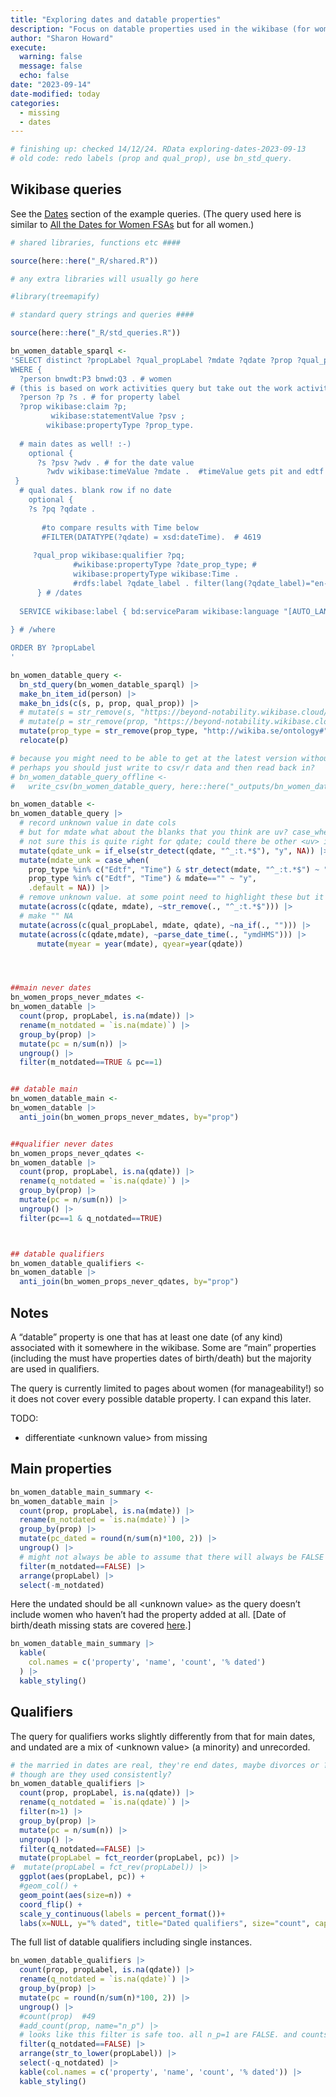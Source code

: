 ```yaml
---
title: "Exploring dates and datable properties"
description: "Focus on datable properties used in the wikibase (for women)."
author: "Sharon Howard"
execute: 
  warning: false
  message: false
  echo: false 
date: "2023-09-14"
date-modified: today
categories: 
  - missing
  - dates
---
```


```r
# finishing up: checked 14/12/24. RData exploring-dates-2023-09-13 
# old code: redo labels (prop and qual_prop), use bn_std_query.
```

## Wikibase queries

See the [Dates](https://beyond-notability.wikibase.cloud/wiki/Project:SPARQL/examples#Dates) section of the example queries. (The query used here is similar to [All the Dates for Women FSAs](https://beyond-notability.wikibase.cloud/wiki/Project:SPARQL/examples#All_the_Dates_for_Women_FSAs) but for all women.)

```r
# shared libraries, functions etc ####

source(here::here("_R/shared.R"))

# any extra libraries will usually go here 

#library(treemapify)

# standard query strings and queries ####

source(here::here("_R/std_queries.R"))
```


```r
bn_women_datable_sparql <- 
'SELECT distinct ?propLabel ?qual_propLabel ?mdate ?qdate ?prop ?qual_prop ?prop_type ?p  ?s ?person
WHERE {
  ?person bnwdt:P3 bnwd:Q3 . # women
# (this is based on work activities query but take out the work activities constraints)  
  ?person ?p ?s . # for property label
  ?prop wikibase:claim ?p;       
         wikibase:statementValue ?psv ;  
        wikibase:propertyType ?prop_type.     
    
  # main dates as well! :-)
    optional {
      ?s ?psv ?wdv . # for the date value
        ?wdv wikibase:timeValue ?mdate .  #timeValue gets pit and edtf wait what why dont you use it for qualifiers
 }
  # qual dates. blank row if no date
    optional {
    ?s ?pq ?qdate . 
      
       #to compare results with Time below
       #FILTER(DATATYPE(?qdate) = xsd:dateTime).  # 4619
      
     ?qual_prop wikibase:qualifier ?pq;      
              #wikibase:propertyType ?date_prop_type; # 
              wikibase:propertyType wikibase:Time . 
              #rdfs:label ?qdate_label . filter(lang(?qdate_label)="en-gb") . # what kind of date is it.
      } # /dates
   
  SERVICE wikibase:label { bd:serviceParam wikibase:language "[AUTO_LANGUAGE],en-gb". } 
  
} # /where

ORDER BY ?propLabel
'

bn_women_datable_query <-
  bn_std_query(bn_women_datable_sparql) |>
  make_bn_item_id(person) |>
  make_bn_ids(c(s, p, prop, qual_prop)) |>
  # mutate(s = str_remove(s, "https://beyond-notability.wikibase.cloud/entity/statement/")) |>
  # mutate(p = str_remove(prop, "https://beyond-notability.wikibase.cloud/entity/")) |>
  mutate(prop_type = str_remove(prop_type, "http://wikiba.se/ontology#")) |>
  relocate(p) 

# because you might need to be able to get at the latest version without internet access...
# perhaps you should just write to csv/r data and then read back in?
# bn_women_datable_query_offline <-
#   write_csv(bn_women_datable_query, here::here("_outputs/bn_women_datable_query_offline.csv"), na="")
```


```r
bn_women_datable <-
bn_women_datable_query |>
  # record unknown value in date cols
  # but for mdate what about the blanks that you think are uv? case_when to handle either.
  # not sure this is quite right for qdate; could there be other <uv> in the col that aren't dates?
  mutate(qdate_unk = if_else(str_detect(qdate, "^_:t.*$"), "y", NA)) |>
  mutate(mdate_unk = case_when(
    prop_type %in% c("Edtf", "Time") & str_detect(mdate, "^_:t.*$") ~ "y", 
    prop_type %in% c("Edtf", "Time") & mdate=="" ~ "y",
    .default = NA)) |>
  # remove unknown value. at some point need to highlight these but it can wait
  mutate(across(c(qdate, mdate), ~str_remove(., "^_:t.*$"))) |>
  # make "" NA
  mutate(across(c(qual_propLabel, mdate, qdate), ~na_if(., ""))) |>
  mutate(across(c(qdate,mdate), ~parse_date_time(., "ymdHMS"))) |>
      mutate(myear = year(mdate), qyear=year(qdate))




##main never dates
bn_women_props_never_mdates <-
bn_women_datable |>
  count(prop, propLabel, is.na(mdate)) |>
  rename(m_notdated = `is.na(mdate)`) |>
  group_by(prop) |>
  mutate(pc = n/sum(n)) |>
  ungroup() |>
  filter(m_notdated==TRUE & pc==1)


## datable main
bn_women_datable_main <-
bn_women_datable |>
  anti_join(bn_women_props_never_mdates, by="prop")


##qualifier never dates
bn_women_props_never_qdates <-
bn_women_datable |>
  count(prop, propLabel, is.na(qdate)) |>
  rename(q_notdated = `is.na(qdate)`) |>
  group_by(prop) |>
  mutate(pc = n/sum(n)) |>
  ungroup() |>
  filter(pc==1 & q_notdated==TRUE)



## datable qualifiers
bn_women_datable_qualifiers <-
bn_women_datable |>
  anti_join(bn_women_props_never_qdates, by="prop")

```



## Notes

A "datable" property is one that has at least one date (of any kind) associated with it somewhere in the wikibase. Some are "main" properties (including the must have properties dates of birth/death) but the majority are used in qualifiers. 

The query is currently limited to pages about women (for manageability!) so it does not cover every possible datable property. I can expand this later.

TODO: 

- differentiate &lt;unknown value&gt; from missing


## Main properties

```r
bn_women_datable_main_summary <-
bn_women_datable_main |>
  count(prop, propLabel, is.na(mdate)) |>
  rename(m_notdated = `is.na(mdate)`) |>
  group_by(prop) |>
  mutate(pc_dated = round(n/sum(n)*100, 2)) |>
  ungroup() |>
  # might not always be able to assume that there will always be FALSE for all props...
  filter(m_notdated==FALSE) |>
  arrange(propLabel) |>
  select(-m_notdated)

```

Here the undated should be all &lt;unknown value&gt; as the query doesn't include women who haven't had the property added at all. [Date of birth/death missing stats are covered [here](../../posts/missing-data-2023-09-01/).]

```r
bn_women_datable_main_summary |>
  kable(
    col.names = c('property', 'name', 'count', '% dated')
  ) |>
  kable_styling()
```






## Qualifiers

The query for qualifiers works slightly differently from that for main dates, and undated are a mix of &lt;unknown value&gt; (a minority) and unrecorded.

```r
# the married in dates are real, they're end dates, maybe divorces or ?widowing? before a subsequent marriage.
# though are they used consistently?
bn_women_datable_qualifiers |>
  count(prop, propLabel, is.na(qdate)) |>
  rename(q_notdated = `is.na(qdate)`) |>
  filter(n>1) |>
  group_by(prop) |>
  mutate(pc = n/sum(n)) |>
  ungroup() |> 
  filter(q_notdated==FALSE) |>
  mutate(propLabel = fct_reorder(propLabel, pc)) |>
#  mutate(propLabel = fct_rev(propLabel)) |>
  ggplot(aes(propLabel, pc)) +
  #geom_col() +
  geom_point(aes(size=n)) +
  coord_flip() +
  scale_y_continuous(labels = percent_format())+
  labs(x=NULL, y="% dated", title="Dated qualifiers", size="count", caption = "count>1")
```


The full list of datable qualifiers including single instances.

```r
bn_women_datable_qualifiers |>
  count(prop, propLabel, is.na(qdate)) |>
  rename(q_notdated = `is.na(qdate)`) |>
  group_by(prop) |>
  mutate(pc = round(n/sum(n)*100, 2)) |>
  ungroup() |> 
  #count(prop)  #49
  #add_count(prop, name="n_p") |>
  # looks like this filter is safe too. all n_p=1 are FALSE. and counts match. but could it change?
  filter(q_notdated==FALSE) |>
  arrange(str_to_lower(propLabel)) |>
  select(-q_notdated) |>
  kable(col.names = c('property', 'name', 'count', '% dated')) |>
  kable_styling()

```
